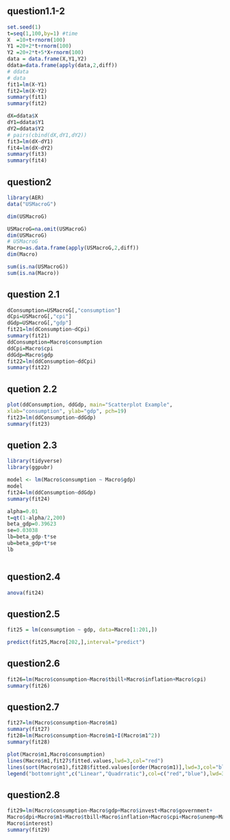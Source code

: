 ## question1.1-2
```r
set.seed(1)
t=seq(1,100,by=1) #time
X  =10+t+rnorm(100)
Y1 =20+2*t+rnorm(100)
Y2 =20+2*t+5*X+rnorm(100)
data = data.frame(X,Y1,Y2)
ddata=data.frame(apply(data,2,diff))
# ddata
# data
fit1=lm(X~Y1)
fit2=lm(X~Y2)
summary(fit1)
summary(fit2)

dX=ddata$X
dY1=ddata$Y1
dY2=ddata$Y2
# pairs(cbind(dX,dY1,dY2))
fit3=lm(dX~dY1)
fit4=lm(dX~dY2)
summary(fit3)
summary(fit4)
```

## question2
```r
library(AER)
data("USMacroG")

dim(USMacroG)

USMacroG=na.omit(USMacroG)
dim(USMacroG)
# USMacroG
Macro=as.data.frame(apply(USMacroG,2,diff))
dim(Macro)

sum(is.na(USMacroG))
sum(is.na(Macro))
```

## question 2.1
```r
dConsumption=USMacroG[,"consumption"]
dCpi=USMacroG[,"cpi"]
dGdp=USMacroG[,"gdp"]
fit21=lm(dConsumption~dCpi)
summary(fit21)
ddConsumption=Macro$consumption
ddCpi=Macro$cpi
ddGdp=Macro$gdp
fit22=lm(ddConsumption~ddCpi)
summary(fit22)


```
## quetion 2.2
```r
plot(ddConsumption, ddGdp, main="Scatterplot Example",
xlab="consumption", ylab="gdp", pch=19)
fit23=lm(ddConsumption~ddGdp)
summary(fit23)
```

## quetion 2.3
```r
library(tidyverse)
library(ggpubr)

model <- lm(Macro$consumption ~ Macro$gdp)
model
fit24=lm(ddConsumption~ddGdp)
summary(fit24)

alpha=0.01
t=qt(1-alpha/2,200)
beta_gdp=0.39623
se=0.03038
lb=beta_gdp-t*se
ub=beta_gdp+t*se
lb



```

## question2.4
```r
anova(fit24)
```


## question2.5
```r

fit25 = lm(consumption ~ gdp, data=Macro[1:201,])

predict(fit25,Macro[202,],interval="predict")

```

## question2.6
```r
fit26=lm(Macro$consumption~Macro$tbill+Macro$inflation+Macro$cpi)
summary(fit26)
```

## question2.7
```r
fit27=lm(Macro$consumption~Macro$m1)
summary(fit27)
fit28=lm(Macro$consumption~Macro$m1+I(Macro$m1^2))
summary(fit28)

plot(Macro$m1,Macro$consumption)
lines(Macro$m1,fit27$fitted.values,lwd=3,col="red")
lines(sort(Macro$m1),fit28$fitted.values[order(Macro$m1)],lwd=3,col="blue")
legend("bottomright",c("Linear","Quadrratic"),col=c("red","blue"),lwd=3)
```

## question2.8
```r
fit29=lm(Macro$consumption~Macro$gdp+Macro$invest+Macro$government+
Macro$dpi+Macro$m1+Macro$tbill+Macro$inflation+Macro$cpi+Macro$unemp+Macro$population+
Macro$interest)
summary(fit29)
```